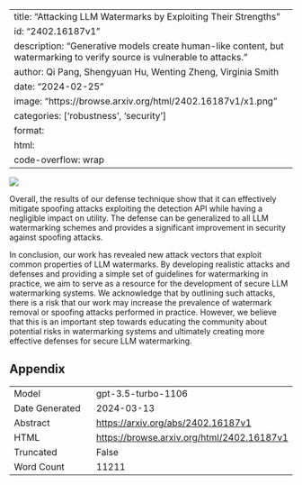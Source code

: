 
---
title: "Attacking LLM Watermarks by Exploiting Their Strengths"
id: "2402.16187v1"
description: "Generative models create human-like content, but watermarking to verify source is vulnerable to attacks."
author: Qi Pang, Shengyuan Hu, Wenting Zheng, Virginia Smith
date: "2024-02-25"
image: "https://browse.arxiv.org/html/2402.16187v1/x1.png"
categories: ['robustness', 'security']
format:
  html:
    code-overflow: wrap
---

![](https://browse.arxiv.org/html/2402.16187v1/x1.png)

Overall, the results of our defense technique show that it can effectively mitigate spoofing attacks exploiting the detection API while having a negligible impact on utility. The defense can be generalized to all LLM watermarking schemes and provides a significant improvement in security against spoofing attacks.

In conclusion, our work has revealed new attack vectors that exploit common properties of LLM watermarks. By developing realistic attacks and defenses and providing a simple set of guidelines for watermarking in practice, we aim to serve as a resource for the development of secure LLM watermarking systems. We acknowledge that by outlining such attacks, there is a risk that our work may increase the prevalence of watermark removal or spoofing attacks performed in practice. However, we believe that this is an important step towards educating the community about potential risks in watermarking systems and ultimately creating more effective defenses for secure LLM watermarking.

## Appendix

|          |          |
|----------|----------|
| Model     | gpt-3.5-turbo-1106       |
| Date Generated     | 2024-03-13       |
| Abstract | [https://arxiv.org/abs/2402.16187v1](https://arxiv.org/abs/2402.16187v1)        |
| HTML     | [https://browse.arxiv.org/html/2402.16187v1](https://browse.arxiv.org/html/2402.16187v1)       |
| Truncated       | False       |
| Word Count       | 11211       |